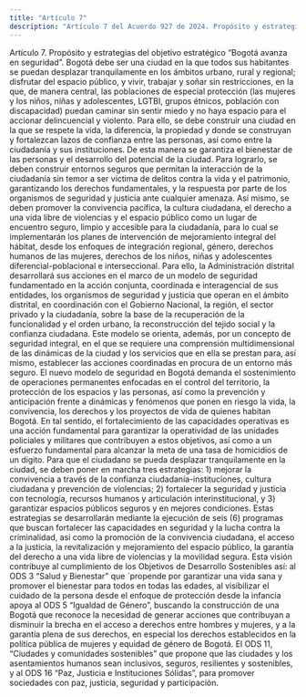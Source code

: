 ```yaml
---
title: "Artículo 7"
description: "Artículo 7 del Acuerdo 927 de 2024. Propósito y estrategias del objetivo estratégico “Bogotá avanza en seguridad”."
---
```


Artículo 7. Propósito y estrategias del objetivo estratégico “Bogotá avanza en seguridad”. Bogotá debe ser una ciudad en la que todos sus habitantes se puedan desplazar tranquilamente en los ámbitos urbano, rural y regional; disfrutar del espacio público, y vivir, trabajar y soñar sin restricciones, en la que, de manera central, las poblaciones de especial protección (las mujeres y los niños, niñas y adolescentes, LGTBI, grupos étnicos, población con discapacidad) puedan caminar sin sentir miedo y no haya espacio para el accionar delincuencial y violento. Para ello, se debe construir una ciudad en la que se respete la vida, la diferencia, la propiedad y donde se construyan y fortalezcan lazos de confianza entre las personas, así como entre la ciudadanía y sus instituciones. De esta manera se garantiza el bienestar de las personas y el desarrollo del potencial de la ciudad. Para lograrlo, se deben construir entornos seguros que permitan la interacción de la ciudadanía sin temor a ser víctima de delitos contra la vida y el patrimonio, garantizando los derechos fundamentales, y la respuesta por parte de los organismos de seguridad y justicia ante cualquier amenaza. Así mismo, se deben promover la convivencia pacífica, la cultura ciudadana, el derecho a una vida libre de violencias y el espacio público como un lugar de encuentro seguro, limpio y accesible para la ciudadanía, para lo cual se implementarán los planes de intervención de mejoramiento integral del hábitat, desde los enfoques de integración regional, género, derechos humanos de las mujeres, derechos de los niños, niñas y adolescentes diferencial-poblacional e interseccional. Para ello, la Administración distrital desarrollará sus acciones en el marco de un modelo de seguridad fundamentado en la acción conjunta, coordinada e interagencial de sus entidades, los organismos de seguridad y justicia que operan en el ámbito distrital, en coordinación con el Gobierno Nacional, la región, el sector privado y la ciudadanía, sobre la base de la recuperación de la funcionalidad y el orden urbano, la reconstrucción del tejido social y la confianza ciudadana. Este modelo se orienta, además, por un concepto de seguridad integral, en el que se requiere una comprensión multidimensional de las dinámicas de la ciudad y los servicios que en ella se prestan para, así mismo, establecer las acciones coordinadas en procura de un entorno más seguro. El nuevo modelo de seguridad en Bogotá demanda el sostenimiento de operaciones permanentes enfocadas en el control del territorio, la protección de los espacios y las personas, así como la prevención y anticipación frente a dinámicas y fenómenos que ponen en riesgo la vida, la convivencia, los derechos y los proyectos de vida de quienes habitan Bogotá. En tal sentido, el fortalecimiento de las capacidades operativas es una acción fundamental para garantizar la operatividad de las unidades policiales y militares que contribuyen a estos objetivos, así como a un esfuerzo fundamental para alcanzar la meta de una tasa de homicidios de un dígito. Para que el ciudadano se pueda desplazar tranquilamente en la ciudad, se deben poner en marcha tres estrategias: 1) mejorar la convivencia a través de la confianza ciudadanía-instituciones, cultura ciudadana y prevención de violencias; 2) fortalecer la seguridad y justicia con tecnología, recursos humanos y articulación interinstitucional, y 3) garantizar espacios públicos seguros y en mejores condiciones. Estas estrategias se desarrollarán mediante la ejecución de seis (6) programas que buscan fortalecer las capacidades en seguridad y la lucha contra la criminalidad, así como la promoción de la convivencia ciudadana, el acceso a la justicia, la revitalización y mejoramiento del espacio público, la garantía del derecho a una vida libre de violencias y la movilidad segura. Esta visión contribuye al cumplimiento de los Objetivos de Desarrollo Sostenibles así: al ODS 3 “Salud y Bienestar” que ´propende por garantizar una vida sana y promover el bienestar para todos en todas las edades, al visibilizar el cuidado de la persona desde el enfoque de protección desde la infancia apoya al ODS 5 “Igualdad de Género”, buscando la construcción de una Bogotá que reconoce la necesidad de generar acciones que contribuyan a disminuir la brecha en el acceso a derechos entre hombres y mujeres, y a la garantía plena de sus derechos, en especial los derechos establecidos en la política pública de mujeres y equidad de género de Bogotá. El ODS 11, “Ciudades y comunidades sostenibles” que propone que las ciudades y los asentamientos humanos sean inclusivos, seguros, resilientes y sostenibles, y al ODS 16 “Paz, Justicia e Instituciones Sólidas”, para promover sociedades con paz, justicia, seguridad y participación.